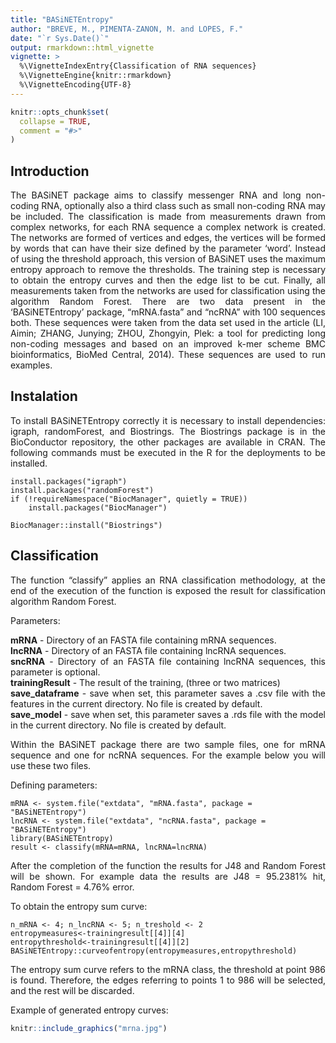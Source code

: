 ```yaml
---
title: "BASiNETEntropy"
author: "BREVE, M., PIMENTA-ZANON, M. and LOPES, F."
date: "`r Sys.Date()`"
output: rmarkdown::html_vignette
vignette: >
  %\VignetteIndexEntry{Classification of RNA sequences}
  %\VignetteEngine{knitr::rmarkdown}
  %\VignetteEncoding{UTF-8}
---
```


```r
knitr::opts_chunk$set(
  collapse = TRUE,
  comment = "#>"
)
```

## Introduction
<div style="text-align: justify">
The BASiNET package aims to classify messenger RNA and long non-coding RNA, optionally also a third class such as small non-coding RNA may be included. The classification is made from measurements drawn from complex networks, for each RNA sequence a complex network is created. The networks are formed of vertices and edges, the vertices will be formed by words that can have their size defined by the parameter 'word'. Instead of using the threshold approach, this version of BASiNET uses the maximum entropy approach to remove the thresholds. The training step is necessary to obtain the entropy curves and then the edge list to be cut. Finally, all measurements taken from the networks are used for classification using the algorithm Random Forest. There are two data present in the 'BASiNETEntropy' package, "mRNA.fasta" and "ncRNA" with 100 sequences both. These sequences were taken from the data set used in the article (LI, Aimin; ZHANG, Junying; ZHOU, Zhongyin, Plek: a tool for predicting long non-coding messages and based on an improved k-mer scheme BMC bioinformatics, BioMed Central, 2014). These sequences are used to run examples.
</div>

## Instalation
<div style="text-align: justify">
To install BASiNETEntropy correctly it is necessary to install dependencies: igraph, randomForest, and Biostrings. The Biostrings package is in the BioConductor repository, the other packages are available in CRAN. The following commands must be executed in the R for the deployments to be installed.

```
install.packages("igraph")  
install.packages("randomForest")  
if (!requireNamespace("BiocManager", quietly = TRUE))  
    install.packages("BiocManager")  

BiocManager::install("Biostrings")  
```

</div>

## Classification
<div style="text-align: justify">
The function "classify" applies an RNA classification methodology, at the end of the execution of the function is exposed the result for classification algorithm Random Forest.
</div>
Parameters:  
<div style="text-align: justify">
**mRNA** - Directory of an FASTA file containing mRNA sequences.  
**lncRNA** - Directory of an FASTA file containing lncRNA sequences.  
**sncRNA** - Directory of an FASTA file containing lncRNA sequences, this parameter is optional.  
**trainingResult** - The result of the training, (three or two matrices)  
**save_dataframe** -  save when set, this parameter saves a .csv file with the features in the current directory. No file is created by default.  
**save_model** -  save when set, this parameter saves a .rds file with the model in the current directory. No file is created by default.

</div>
<div style="text-align: justify">
Within the BASiNET package there are two sample files, one for mRNA sequence and one for ncRNA sequences. For the example below you will use these two files.
</div>
Defining parameters:
```
mRNA <- system.file("extdata", "mRNA.fasta", package = "BASiNETEntropy")
lncRNA <- system.file("extdata", "ncRNA.fasta", package = "BASiNETEntropy")
library(BASiNETEntropy)
result <- classify(mRNA=mRNA, lncRNA=lncRNA)
```

<div style="text-align: justify">
After the completion of the function the results for J48 and Random Forest will be shown. For example data the results are J48 = 95.2381% hit, Random Forest = 4.76% error.

To obtain the entropy sum curve:
```
n_mRNA <- 4; n_lncRNA <- 5; n_treshold <- 2
entropymeasures<-trainingresult[[4]][4]
entropythreshold<-trainingresult[[4]][2]
BASiNETEntropy::curveofentropy(entropymeasures,entropythreshold)
```

The entropy sum curve refers to the mRNA class, the threshold at point 986 is found. Therefore, the edges referring to points 1 to 986 will be selected, and the rest will be discarded.

</div>
Example of generated entropy curves:
```r
knitr::include_graphics("mrna.jpg")
```

